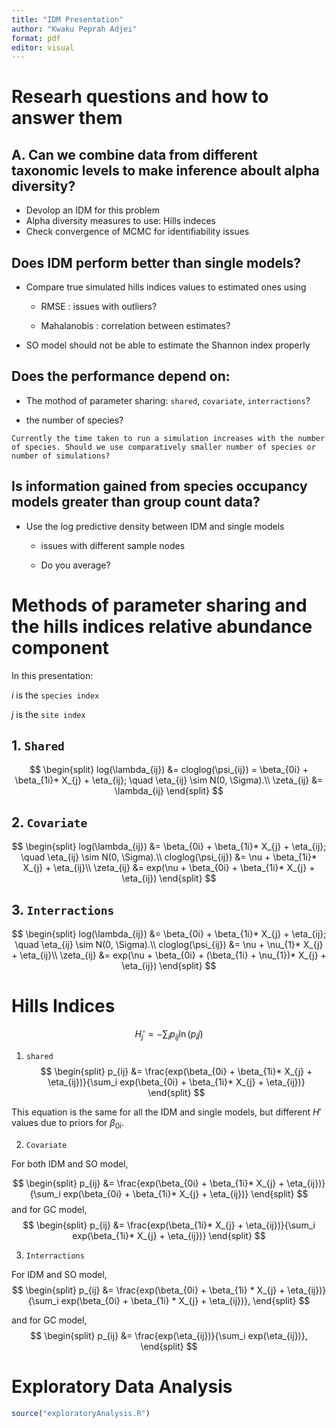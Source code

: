 ```yaml
---
title: "IDM Presentation"
author: "Kwaku Peprah Adjei"
format: pdf
editor: visual
---
```


# Researh questions and how to answer them

## A. Can we combine data from different taxonomic levels to make inference aboult alpha diversity?

-   Devolop an IDM for this problem
-   Alpha diversity measures to use: Hills indeces
-   Check convergence of MCMC for identifiability issues

## Does IDM perform better than single models?

-   Compare true simulated hills indices values to estimated ones using
    -   RMSE : issues with outliers?

    -   Mahalanobis : correlation between estimates?
    
- SO model should not be able to estimate the Shannon index properly

## Does the performance depend on:

-   The mothod of parameter sharing: `shared`, `covariate`, `interractions`?

-   the number of species?

`Currently the time taken to run a simulation increases with the number of species. Should we use comparatively smaller number of species or number of simulations?`

## Is information gained from species occupancy models greater than group count data?

-   Use the log predictive density between IDM and single models

    -   issues with different sample nodes

    -   Do you average?

# Methods of parameter sharing and the hills indices relative abundance component


In this presentation:

$i$ is the `species index`

$j$ is the `site index`

## 1. `Shared`

$$
\begin{split}
log(\lambda_{ij}) &= cloglog(\psi_{ij}) = \beta_{0i} + \beta_{1i}* X_{j} + \eta_{ij}; \quad  \eta_{ij} \sim N(0, \Sigma).\\
\zeta_{ij} &= \lambda_{ij}
\end{split}
$$

## 2. `Covariate`

$$
\begin{split}
log(\lambda_{ij}) &=  \beta_{0i} + \beta_{1i}* X_{j} + \eta_{ij}; \quad  \eta_{ij} \sim N(0, \Sigma).\\
cloglog(\psi_{ij}) &= \nu + \beta_{1i}* X_{j} + \eta_{ij}\\
\zeta_{ij} &= exp(\nu + \beta_{0i} + \beta_{1i}* X_{j} + \eta_{ij})
\end{split}
$$

## 3. `Interractions`

$$
\begin{split}
log(\lambda_{ij}) &=  \beta_{0i} + \beta_{1i}* X_{j} + \eta_{ij}; \quad  \eta_{ij} \sim N(0, \Sigma).\\
cloglog(\psi_{ij}) &= \nu + \nu_{1}* X_{j} + \eta_{ij}\\
\zeta_{ij} &= exp(\nu + \beta_{0i} + (\beta_{1i} + \nu_{1})* X_{j} + \eta_{ij})
\end{split}
$$

# Hills Indices

$$
H_{j}' = - \sum_{i} {p_{ij} \ln(p_ij)}
$$


1. `shared`
$$
\begin{split}
p_{ij} &= \frac{exp(\beta_{0i} + \beta_{1i}* X_{j} + \eta_{ij})}{\sum_i exp(\beta_{0i} + \beta_{1i}* X_{j} + \eta_{ij})}
\end{split}
$$

This equation is the same for all the IDM and single models, but different $H'$ values due to priors for $\beta_{0i}$.


2. `Covariate`

For both IDM and SO model, 

$$
\begin{split}
p_{ij} &= \frac{exp(\beta_{0i} + \beta_{1i}* X_{j} + \eta_{ij})}{\sum_i exp(\beta_{0i} + \beta_{1i}* X_{j} + \eta_{ij})}
\end{split}
$$
and for GC model,
$$
\begin{split}
p_{ij} &= \frac{exp(\beta_{1i}* X_{j} + \eta_{ij})}{\sum_i exp(\beta_{1i}* X_{j} + \eta_{ij})}
\end{split}
$$


3. `Interractions`

For IDM and SO model, 
$$
\begin{split}
p_{ij} &= \frac{exp(\beta_{0i} + \beta_{1i} * X_{j} + \eta_{ij})}{\sum_i exp(\beta_{0i} + \beta_{1i}  * X_{j} + \eta_{ij})},
\end{split}
$$

and for GC model,
$$
\begin{split}
p_{ij} &= \frac{exp(\eta_{ij})}{\sum_i exp(\eta_{ij})},
\end{split}
$$


# Exploratory Data Analysis

```r
source("exploratoryAnalysis.R")

```

